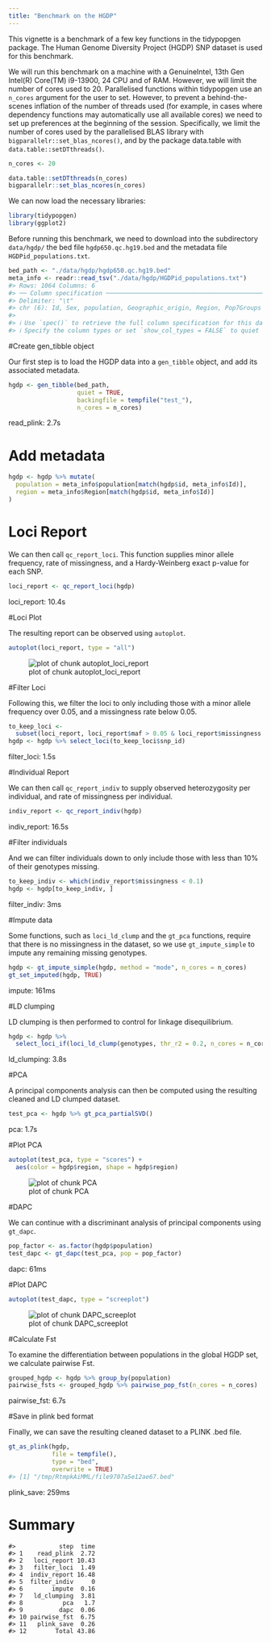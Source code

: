 ```yaml
---
title: "Benchmark on the HGDP"
---
```





This vignette is a benchmark of a few key functions in the tidypopgen package.
The Human Genome Diversity Project (HGDP) SNP dataset is used for this
benchmark.

We will run this benchmark on a machine with a GenuineIntel, 13th Gen Intel(R) Core(TM) i9-13900, 24 CPU
and  of RAM. However, we will limit the number of
cores used to 20. Parallelised functions within tidypopgen use an
`n_cores` argument for the user to set. However, to prevent a behind-the-scenes
inflation of the number of threads used (for example, in cases where dependency
                                         functions may automatically use all available cores) we need to set up
preferences at the beginning of the session. Specifically, we limit the
number of cores used by the parallelised BLAS library with
`bigparallelr::set_blas_ncores()`, and by the package data.table with
`data.table::setDTthreads()`.


``` r
n_cores <- 20

data.table::setDTthreads(n_cores)
bigparallelr::set_blas_ncores(n_cores)
```

We can now load the necessary libraries:


``` r
library(tidypopgen)
library(ggplot2)
```

Before running this benchmark, we need to download into the subdirectory
`data/hgdp/` the bed file `hgdp650.qc.hg19.bed` and the metadata file
`HGDPid_populations.txt`.


``` r
bed_path <- "./data/hgdp/hgdp650.qc.hg19.bed"
meta_info <- readr::read_tsv("./data/hgdp/HGDPid_populations.txt")
#> Rows: 1064 Columns: 6
#> ── Column specification ───────────────────────────────────────────────────────────────────────────────────────────
#> Delimiter: "\t"
#> chr (6): Id, Sex, population, Geographic_origin, Region, Pop7Groups
#> 
#> ℹ Use `spec()` to retrieve the full column specification for this data.
#> ℹ Specify the column types or set `show_col_types = FALSE` to quiet this message.
```

#Create gen_tibble object

Our first step is to load the HGDP data into a `gen_tibble` object, and add its
associated metadata.



``` r
hgdp <- gen_tibble(bed_path,
                   quiet = TRUE,
                   backingfile = tempfile("test_"),
                   n_cores = n_cores)
```

read_plink: 2.7s

# Add metadata


``` r
hgdp <- hgdp %>% mutate(
  population = meta_info$population[match(hgdp$id, meta_info$Id)],
  region = meta_info$Region[match(hgdp$id, meta_info$Id)]
)
```

# Loci Report

We can then call `qc_report_loci`. This function supplies minor allele
frequency, rate of missingness, and a Hardy-Weinberg exact p-value for each SNP.


``` r
loci_report <- qc_report_loci(hgdp)
```

loci_report: 10.4s

#Loci Plot

The resulting report can be observed using `autoplot`.



``` r
autoplot(loci_report, type = "all")
```

![plot of chunk autoplot_loci_report](figure/autoplot_loci_report-1.png)

#Filter Loci

Following this, we filter the loci to only including those with a minor allele
frequency over 0.05, and a missingness rate below 0.05.


``` r
to_keep_loci <-
  subset(loci_report, loci_report$maf > 0.05 & loci_report$missingness < 0.05)
hgdp <- hgdp %>% select_loci(to_keep_loci$snp_id)
```

filter_loci: 1.5s


#Individual Report

We can then call `qc_report_indiv` to supply observed heterozygosity per
individual, and rate of missingness per individual.


``` r
indiv_report <- qc_report_indiv(hgdp)
```

indiv_report: 16.5s

#Filter individuals

And we can filter individuals down to only include those with less than 10% of
their genotypes missing.



``` r
to_keep_indiv <- which(indiv_report$missingness < 0.1)
hgdp <- hgdp[to_keep_indiv, ]
```

filter_indiv: 3ms

#Impute data

Some functions, such as `loci_ld_clump` and the `gt_pca` functions, require that
there is no missingness in the dataset, so we use `gt_impute_simple` to impute
any remaining missing genotypes.



``` r
hgdp <- gt_impute_simple(hgdp, method = "mode", n_cores = n_cores)
gt_set_imputed(hgdp, TRUE)
```

impute: 161ms

#LD clumping

LD clumping is then performed to control for linkage disequilibrium.


``` r
hgdp <- hgdp %>%
  select_loci_if(loci_ld_clump(genotypes, thr_r2 = 0.2, n_cores = n_cores))
```

ld_clumping: 3.8s

#PCA

A principal components analysis can then be computed using the resulting cleaned
and LD clumped dataset.



``` r
test_pca <- hgdp %>% gt_pca_partialSVD()
```

pca: 1.7s

#Plot PCA


``` r
autoplot(test_pca, type = "scores") +
  aes(color = hgdp$region, shape = hgdp$region)
```

![plot of chunk PCA](figure/PCA-1.png)

#DAPC

We can continue with a discriminant analysis of principal
components using `gt_dapc`.


``` r
pop_factor <- as.factor(hgdp$population)
test_dapc <- gt_dapc(test_pca, pop = pop_factor)
```

dapc: 61ms

#Plot DAPC


``` r
autoplot(test_dapc, type = "screeplot")
```

![plot of chunk DAPC_screeplot](figure/DAPC_screeplot-1.png)

#Calculate Fst

To examine the differentiation between populations in the global HGDP set, we
calculate pairwise Fst.



``` r
grouped_hgdp <- hgdp %>% group_by(population)
pairwise_fsts <- grouped_hgdp %>% pairwise_pop_fst(n_cores = n_cores)
```

pairwise_fst: 6.7s

#Save in plink bed format

Finally, we can save the resulting cleaned dataset to a PLINK .bed file.



``` r
gt_as_plink(hgdp,
            file = tempfile(),
            type = "bed",
            overwrite = TRUE)
#> [1] "/tmp/RtmpkAiMML/file9707a5e12ae67.bed"
```

plink_save: 259ms

# Summary


```
#>            step  time
#> 1    read_plink  2.72
#> 2   loci_report 10.43
#> 3   filter_loci  1.49
#> 4  indiv_report 16.48
#> 5  filter_indiv     0
#> 6        impute  0.16
#> 7   ld_clumping  3.81
#> 8           pca   1.7
#> 9          dapc  0.06
#> 10 pairwise_fst  6.75
#> 11   plink_save  0.26
#> 12        Total 43.86
```

